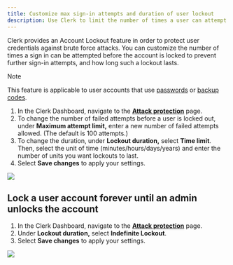 ```yaml
---
title: Customize max sign-in attempts and duration of user lockout
description: Use Clerk to limit the number of times a user can attempt to sign in before they are locked out of their account and customize how long such lockouts last.
---
```


Clerk provides an Account Lockout feature in order to protect user credentials against brute force attacks. You can customize the number of times a sign in can be attempted before the account is locked to prevent further sign-in attempts, and how long such a lockout lasts.

> [!NOTE]
> This feature is applicable to user accounts that use [passwords](https://dashboard.clerk.com/last-active?path=user-authentication/email-phone-username) or [backup codes](https://dashboard.clerk.com/last-active?path=user-authentication/multi-factor).

1. In the Clerk Dashboard, navigate to the [**Attack protection**](https://dashboard.clerk.com/last-active?path=user-authentication/attack-protection) page.
1. To change the number of failed attempts before a user is locked out, under **Maximum attempt limit,** enter a new number of failed attempts allowed. (The default is 100 attempts.)
1. To change the duration, under **Lockout duration,** select **Time limit**. Then, select the unit of time (minutes/hours/days/years) and enter the number of units you want lockouts to last.
1. Select **Save changes** to apply your settings.

![](/docs/images/security/userlock_custom-attempts-and-duration.webp)

## Lock a user account forever until an admin unlocks the account

1. In the Clerk Dashboard, navigate to the [**Attack protection**](https://dashboard.clerk.com/last-active?path=user-authentication/attack-protection) page.
1. Under **Lockout duration,** select **Indefinite Lockout**.
1. Select **Save changes** to apply your settings.

![](/docs/images/security/userlock_indefinite.webp)
